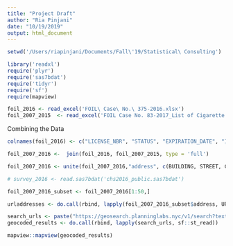 ```yaml
---
title: "Project Draft"
author: "Ria Pinjani"
date: "10/19/2019"
output: html_document
---
```


```r
setwd('/Users/riapinjani/Documents/Fall\'19/Statistical\ Consulting')


```

```r

library('readxl')
require('plyr')
require('sas7bdat')
require('tidyr')
require('sf')
require(mapview)

```

```r
foil_2016 <- read_excel('FOIL\ Case\ No.\ 375-2016.xlsx')
foil_2007_2015  <- read_excel('FOIL Case No. 83-2017_List of Cigarette Retail Dealers from 2007 to 2015.xlsx')
```

Combining the Data
```r
colnames(foil_2016) <- c("LICENSE_NBR", "STATUS", "EXPIRATION_DATE", "INDUSTRY"   ,"BUSINESS_NAME", "BUILDING",  "STREET" ,"CITY","STATE" , "ZIP" , "BORO" )

foil_2007_2016 <-  join(foil_2016, foil_2007_2015, type = 'full')

foil_2007_2016 <- unite(foil_2007_2016,"address", c(BUILDING, STREET, CITY, STATE, ZIP), sep = " ")
```

```r
# survey_2016 <- read.sas7bdat('chs2016_public.sas7bdat')
```

```r

foil_2007_2016_subset <- foil_2007_2016[1:50,]

urladdresses <- do.call(rbind, lapply(foil_2007_2016_subset$address, URLencode))
```

```r
search_urls <- paste("https://geosearch.planninglabs.nyc/v1/search?text=", urladdresses, sep="")
geocoded_results <- do.call(rbind, lapply(search_urls, sf::st_read))
```




```r
mapview::mapview(geocoded_results)
```






